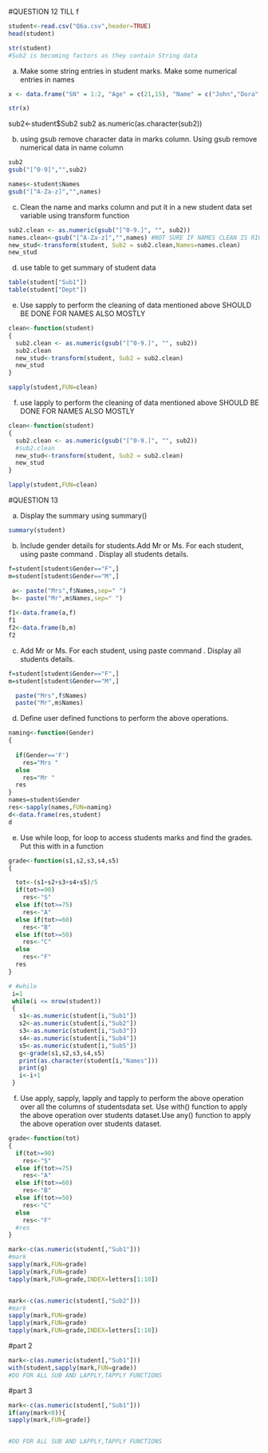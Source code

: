#QUESTION 12 TILL f

```{r}


student<-read.csv("Q6a.csv",header=TRUE)
head(student)
```

```{r}
str(student)
#Sub2 is becoming factors as they contain String data
```
a. Make some string entries in student marks. Make some numerical entries in names
```{r}
x <- data.frame("SN" = 1:2, "Age" = c(21,15), "Name" = c("John","Dora"))

str(x) 
```



sub2<-student$Sub2
sub2
as.numeric(as.character(sub2))


b. using gsub remove character data in marks column. Using gsub remove numerical data in name column
```{r}
sub2
gsub("[^0-9]","",sub2)

names<-student$Names
gsub("[^A-Za-z]","",names)
```

c. Clean the name and marks column and put it in a new student data set variable using transform function
```{r}
sub2.clean <- as.numeric(gsub("[^0-9.]", "", sub2))
names.clean<-gsub("[^A-Za-z]","",names) #NOT SURE IF NAMES CLEAN IS RIGHT
new_stud<-transform(student, Sub2 = sub2.clean,Names=names.clean)
new_stud

```

d. use table to get summary of student data
```{r}
table(student["Sub1"])
table(student["Dept"])

```

e. Use sapply to perform the cleaning of data mentioned above
SHOULD BE DONE FOR NAMES ALSO MOSTLY
```{r}

clean<-function(student)
{
  sub2.clean <- as.numeric(gsub("[^0-9.]", "", sub2))
  sub2.clean
  new_stud<-transform(student, Sub2 = sub2.clean)
  new_stud
}

sapply(student,FUN=clean)

```

f. use lapply to perform the cleaning of data mentioned above
SHOULD BE DONE FOR NAMES ALSO MOSTLY
```{r}
clean<-function(student)
{
  sub2.clean <- as.numeric(gsub("[^0-9.]", "", sub2))
  #sub2.clean
  new_stud<-transform(student, Sub2 = sub2.clean)
  new_stud
}

lapply(student,FUN=clean)

```


#QUESTION 13 



a. Display the summary using summary()
```{r}
summary(student)

```

b. Include gender details for students.Add Mr or Ms. For each student, using paste command . Display all students details.
```{r}
f=student[student$Gender=="F",]
m=student[student$Gender=="M",]

 a<- paste("Mrs",f$Names,sep=" ")
 b<- paste("Mr",m$Names,sep=" ")
  
f1<-data.frame(a,f)
f1
f2<-data.frame(b,m)
f2

```
c. Add Mr or Ms. For each student, using paste command . Display all students details.
```{r}
f=student[student$Gender=="F",]
m=student[student$Gender=="M",]

  paste("Mrs",f$Names)
  paste("Mr",m$Names)
```

d. Define user defined functions to perform the above operations.
```{r}
naming<-function(Gender)
{
  
  if(Gender=='F')
    res="Mrs "
  else
    res="Mr "
  res
}
names=student$Gender
res<-sapply(names,FUN=naming)
d<-data.frame(res,student)
d
```

e. Use while loop, for loop to access students marks and find the grades. Put this with in a function

```{r}
grade<-function(s1,s2,s3,s4,s5)
{

  tot<-(s1+s2+s3+s4+s5)/5
  if(tot>=90)
    res<-"S"
  else if(tot>=75)
    res<-"A"
  else if(tot>=60)
    res<-"B"
  else if(tot>=50)
    res<-"C"
  else
    res<-"F"
  res
}

# #while
 i=1
 while(i <= nrow(student))  
 {
   s1<-as.numeric(student[i,"Sub1"])
   s2<-as.numeric(student[i,"Sub2"])
   s3<-as.numeric(student[i,"Sub3"])
   s4<-as.numeric(student[i,"Sub4"])
   s5<-as.numeric(student[i,"Sub5"])
   g<-grade(s1,s2,s3,s4,s5)
   print(as.character(student[i,"Names"]))
   print(g)
   i<-i+1
 }


```

f. Use apply, sapply, lapply and tapply to perform the above operation over all the columns of studentsdata set. Use with() function to apply the above operation over students dataset.Use any() function to apply the above operation over students dataset.
```{r}
grade<-function(tot)
{
  if(tot>=90)
    res<-"S"
  else if(tot>=75)
    res<-"A"
  else if(tot>=60)
    res<-"B"
  else if(tot>=50)
    res<-"C"
  else
    res<-"F"
  #res
}

mark<-c(as.numeric(student[,"Sub1"]))
#mark
sapply(mark,FUN=grade)
lapply(mark,FUN=grade)
tapply(mark,FUN=grade,INDEX=letters[1:10])


mark<-c(as.numeric(student[,"Sub2"]))
#mark
sapply(mark,FUN=grade)
lapply(mark,FUN=grade)
tapply(mark,FUN=grade,INDEX=letters[1:10])
```

#part 2
```{r}
mark<-c(as.numeric(student[,"Sub1"]))
with(student,sapply(mark,FUN=grade))
#DO FOR ALL SUB AND LAPPLY,TAPPLY FUNCTIONS

```
#part 3
```{r}
mark<-c(as.numeric(student[,"Sub1"]))
if(any(mark<0)){
sapply(mark,FUN=grade)}


#DO FOR ALL SUB AND LAPPLY,TAPPLY FUNCTIONS
```

